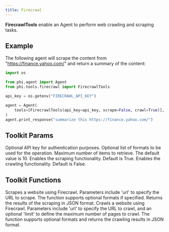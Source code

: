```yaml
---
title: Firecrawl
---
```


**FirecrawlTools** enable an Agent to perform web crawling and scraping tasks.

## Example

The following agent will scrape the content from "https://finance.yahoo.com/" and return a summary of the content:

```python cookbook/tools/firecrawl_tools.py
import os

from phi.agent import Agent
from phi.tools.firecrawl import FirecrawlTools

api_key = os.getenv("FIRECRAWL_API_KEY")

agent = Agent(
    tools=[FirecrawlTools(api_key=api_key, scrape=False, crawl=True)], show_tool_calls=True, markdown=True
)
agent.print_response("summarize this https://finance.yahoo.com/")
```

## Toolkit Params

<ResponseField name="api_key" type="str" default="None">
  Optional API key for authentication purposes.
</ResponseField>
<ResponseField name="formats" type="List[str]" default="None">
  Optional list of formats to be used for the operation.
</ResponseField>
<ResponseField name="limit" type="int" default="10">
  Maximum number of items to retrieve. The default value is 10.
</ResponseField>
<ResponseField name="scrape" type="bool" default="True">
  Enables the scraping functionality. Default is True.
</ResponseField>
<ResponseField name="crawl" type="bool" default="False">
  Enables the crawling functionality. Default is False.
</ResponseField>

## Toolkit Functions

<ResponseField name="scrape_website">
  Scrapes a website using Firecrawl. Parameters include 'url' to specify the URL
  to scrape. The function supports optional formats if specified. Returns the
  results of the scraping in JSON format.
</ResponseField>
<ResponseField name="crawl_website">
  Crawls a website using Firecrawl. Parameters include 'url' to specify the URL
  to crawl, and an optional 'limit' to define the maximum number of pages to
  crawl. The function supports optional formats and returns the crawling results
  in JSON format.
</ResponseField>
